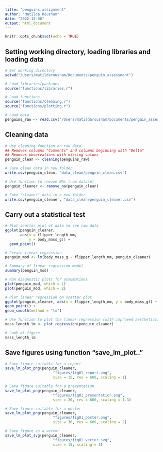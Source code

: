 ```yaml
---
title: "penguins.assignment"
author: "Matilda Rousham"
date: "2022-12-06"
output: html_document
---
```


```r
knitr::opts_chunk$set(echo = TRUE)
```

## Setting working directory, loading libraries and loading data

```r
# Set working directory
setwd("/Users/matildarousham/Documents/penguin_assessment")

# Load libraries/packages
source("functions/libraries.r")

# Load functions 
source("functions/cleaning.r")
source("functions/plotting.r")

# Load data
penguins_raw <- read.csv("/Users/matildarousham/Documents/penguin_assessment/data_raw/penguins_raw.csv") 

```

## Cleaning data

```r
# Use cleaning function on raw data
## Removes columns "Comments" and columns beginning with "Delta"
## Removes observations with missing values 
penguin_clean <- cleaning(penguins_raw)

# Save clean data in new folder
write.csv(penguin_clean, "data_clean/penguin_clean.csv")

# Use function to remove NAs from dataset 
penguin_cleaner <- remove_na(penguin_clean)

# Save "cleaner" data in a new folder 
write.csv(penguin_cleaner, "data_clean/penguin_cleaner.csv")
```

## Carry out a statistical test 

```r
# Plot scatter plot of data to see raw data
ggplot(penguin_cleaner, 
       aes(x = flipper_length_mm,
           y = body_mass_g)) +
  geom_point()

# Create linear regression
penguin_mod <- lm(body_mass_g ~ flipper_length_mm, penguin_cleaner)

# Summary of linear regression model
summary(penguin_mod)

# Run diagnostic plots for assumptions
plot(penguin_mod, which = 1)
plot(penguin_mod, which = 2)

# Plot linear regression on scatter plot 
ggplot(penguin_cleaner, aes(x = flipper_length_mm, y = body_mass_g)) +
geom_point() +
geom_smooth(method = "lm")

# Use function to plot the linear regression (with improved aesthetics)
mass_length_lm <- plot_regression(penguin_cleaner)

# Look at figure
mass_length_lm
```

## Save figures using function "save_lm_plot.."

```r
# Save figure suitable for a report
save_lm_plot_png(penguin_cleaner, 
                      "figures/fig01_report.png", 
                      size = 15, res = 600, scaling = 1)

# Save figure suitable for a presentation
save_lm_plot_png(penguin_cleaner, 
                      "figures/fig01_presentation.png", 
                      size = 20, res = 600, scaling = 1.3)

# Save figure suitable for a poster
save_lm_plot_png(penguin_cleaner, 
                      "figures/fig01_poster.png", 
                      size = 30, res = 600, scaling = 2)

# Save figure as a vector
save_lm_plot_svg(penguin_cleaner, 
                      "figures/fig01_vector.svg", 
                      size = 15, scaling = 1)
```







